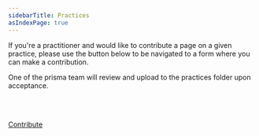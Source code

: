 ```yaml
---
sidebarTitle: Practices
asIndexPage: true
---
```



If you're a practitioner and would like to contribute a page on a given practice, please use the button below to be navigated to a form where you can make a contribution. 

One of the prisma team will review and upload to the practices folder upon acceptance.

<br></br>

<a href="https://tally.so/r/mZeaJB" target="_blank" rel="noopener noreferrer">
  <StandardButton>
    Contribute
  </StandardButton>
</a>
